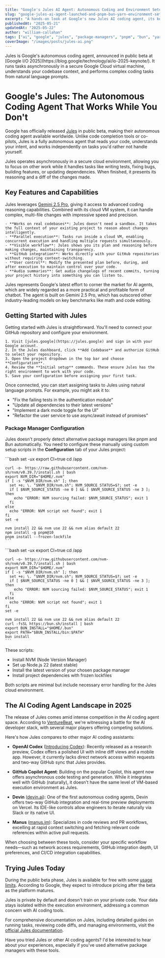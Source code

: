 ```yaml
---
title: "Google's Jules AI Agent: Autonomous Coding and Environment Setup Guide"
slug: "google-jules-ai-agent-launched-and-pnpm-bun-yarn-environment-setup"
excerpt: "A hands-on look at Google's new Jules AI coding agent, its key capabilities, and how to configure your development environment for full autonomous abilities in Jules."
publishedAt: "2025-05-21"
updatedAt: "2025-05-22"
author: "william-callahan"
tags: ["ai", "google", "jules", "package-managers", "pnpm", "bun", "yarn", "coding-agents"]
coverImage: "/images/posts/jules-ai.png"
---
```


<BackgroundInfo title="About Jules AI Agent">
Jules is Google's autonomous coding agent, announced in public beta at [Google I/O 2025](https://blog.google/technology/ai/io-2025-keynote/). It runs tasks asynchronously in a secure Google Cloud virtual machine, understands your codebase context, and performs complex coding tasks from natural language prompts.
</BackgroundInfo>

# Google's Jules: The Autonomous Coding Agent That Works While You Don't

Google has officially released [Jules](https://jules.google) in public beta, making their autonomous coding agent available worldwide. Unlike code completion tools or co-pilots, Jules is a fully autonomous agent that reads your code, understands your intent, and works independently on tasks you'd rather not handle yourself.

Jules operates asynchronously in a secure cloud environment, allowing you to focus on other work while it handles tasks like writing tests, fixing bugs, building features, or updating dependencies. When finished, it presents its reasoning and a diff of the changes made.

## Key Features and Capabilities

Jules leverages [Gemini 2.5 Pro](https://blog.google/technology/google-deepmind/gemini-model-thinking-updates-march-2025/#gemini-2-5-pro), giving it access to advanced coding reasoning capabilities. Combined with its cloud VM system, it can handle complex, multi-file changes with impressive speed and precision.

<CollapseDropdown summary="What Makes Jules Different">
  <div>

    - **Works on real codebases**: Jules doesn't need a sandbox. It takes the full context of your existing project to reason about changes intelligently.
    - **Parallel execution**: Tasks run inside a cloud VM, enabling concurrent execution and handling multiple requests simultaneously.
    - **Visible workflow**: Jules shows you its plan and reasoning before making changes, maintaining transparency.
    - **GitHub integration**: Works directly with your GitHub repositories without requiring context-switching.
    - **User control**: Modify the presented plan before, during, and after execution to maintain control over your code.
    - **Audio summaries**: Get audio changelogs of recent commits, turning your project history into something you can listen to.

  </div>
</CollapseDropdown>

Jules represents Google's latest effort to corner the market for AI agents, which are widely regarded as a more practical and profitable form of chatbot. The agent is built on Gemini 2.5 Pro, which has outscored other industry-leading models on key benchmarks like math and code editing.

## Getting Started with Jules

Getting started with Jules is straightforward. You'll need to connect your GitHub repository and configure your environment.

<CollapseDropdown summary="Onboarding Process">
  <div>

    1. Visit [jules.google](https://jules.google) and sign in with your Google account.
    2. In the Jules dashboard, click **Add Codebase** and authorize GitHub to select your repository.
    3. Open the project dropdown in the top bar and choose **Configuration**.
    4. Review the **Initial setup** commands. These ensure Jules has the right environment to work with your code.
    5. Save your configuration before assigning your first task.

  </div>
</CollapseDropdown>

Once connected, you can start assigning tasks to Jules using natural language prompts. For example, you might ask it to:
- "Fix the failing tests in the authentication module"
- "Update all dependencies to their latest versions"
- "Implement a dark mode toggle for the UI"
- "Refactor the user service to use async/await instead of promises"

### Package Manager Configuration

Jules doesn't properly detect alternative package managers like pnpm and Bun automatically. You need to configure these manually using custom setup scripts in the **Configuration** tab of your Jules project:

<InstructionToggleTabs>
  <InstructionTab label="pnpm Configuration" isDefault={true}>
    ```bash
    set -ux 
    export CI=true
    cd /app

    curl -o- https://raw.githubusercontent.com/nvm-sh/nvm/v0.39.7/install.sh | bash
    export NVM_DIR="$HOME/.nvm"
    if [ -s "$NVM_DIR/nvm.sh" ]; then
      set +e; \. "$NVM_DIR/nvm.sh"; NVM_SOURCE_STATUS=$?; set -e
      if [ $NVM_SOURCE_STATUS -ne 0 ] && [ $NVM_SOURCE_STATUS -ne 3 ]; then
        echo "ERROR: NVM sourcing failed: $NVM_SOURCE_STATUS"; exit 1
      fi
    else
      echo "ERROR: NVM script not found"; exit 1
    fi
    set -e 

    nvm install 22 && nvm use 22 && nvm alias default 22
    npm install -g pnpm@10
    pnpm install --frozen-lockfile
    ```
  </InstructionTab>
  <InstructionTab label="Bun Configuration">
    ```bash
    set -ux
    export CI=true
    cd /app

    curl -o- https://raw.githubusercontent.com/nvm-sh/nvm/v0.39.7/install.sh | bash
    export NVM_DIR="$HOME/.nvm"
    if [ -s "$NVM_DIR/nvm.sh" ]; then
      set +e; \. "$NVM_DIR/nvm.sh"; NVM_SOURCE_STATUS=$?; set -e
      if [ $NVM_SOURCE_STATUS -ne 0 ] && [ $NVM_SOURCE_STATUS -ne 3 ]; then
        echo "ERROR: NVM sourcing failed: $NVM_SOURCE_STATUS"; exit 1
      fi
    else
      echo "ERROR: NVM script not found"; exit 1
    fi
    set -e 

    nvm install 22 && nvm use 22 && nvm alias default 22
    curl -fsSL https://bun.sh/install | bash
    export BUN_INSTALL="$HOME/.bun"
    export PATH="$BUN_INSTALL/bin:$PATH"
    bun install
    ```
  </InstructionTab>
</InstructionToggleTabs>

These scripts:
- Install NVM (Node Version Manager)
- Set up Node.js 22 (latest stable)
- Install the latest version of your chosen package manager
- Install project dependencies with frozen lockfiles

Both scripts are minimal but include necessary error handling for the Jules cloud environment.

## The AI Coding Agent Landscape in 2025

The release of Jules comes amid intense competition in the AI coding agent space. According to [VentureBeat](https://venturebeat.com/ai/googles-jules-aims-to-out-code-codex-in-battle-for-the-ai-developer-stack/), we're witnessing a battle for the AI developer stack, with several major players offering competing solutions.

<TweetEmbed url="https://x.com/leerob/status/1925228425301893481" />

Here's how Jules compares to other major AI coding assistants:

- **OpenAI Codex** ([Introducing Codex](https://openai.com/index/introducing-codex/)): Recently released as a research preview, Codex offers a polished UI with inline diff views and a mobile app. However, it currently lacks direct network access within requests and two-way GitHub sync that Jules provides.

- **GitHub Copilot Agent**: Building on the popular Copilot, this agent now offers asynchronous code testing and generation. While it integrates well with GitHub (naturally), it doesn't have the same level of VM-based execution environment as Jules.

- **Devin** ([devin.ai](https://devin.ai)): One of the first autonomous coding agents, Devin offers two-way GitHub integration and real-time preview deployments on Vercel. Its IDE-like controls allow engineers to iterate naturally via Slack or its native UI.

- **Manus** ([manus.im](https://manus.im)): Specializes in code reviews and PR workflows, excelling at rapid context switching and fetching relevant code references within active pull requests.

When choosing between these tools, consider your specific workflow needs—such as network access requirements, GitHub integration depth, UI preferences, and CI/CD integration capabilities.

## Trying Jules Today

During the public beta phase, Jules is available for free with some [usage limits](https://jules.google/docs/usage-limits/). According to Google, they expect to introduce pricing after the beta as the platform matures.

<BackgroundInfo title="Privacy and Security">
Jules is private by default and doesn't train on your private code. Your data stays isolated within the execution environment, addressing a common concern with AI coding tools.
</BackgroundInfo>

For comprehensive documentation on Jules, including detailed guides on running tasks, reviewing code diffs, and managing environments, visit the [official Jules documentation](https://jules.google/docs).

Have you tried Jules or other AI coding agents? I'd be interested to hear about your experiences, especially if you've used alternative package managers with these tools.
